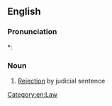 ==English==
{{Webster 1913}}

===Pronunciation===
*: {{rhymes|eɪʃən|lang=en}}

===Noun===
{{en-noun}}

# {{lb|en|rare}} [[rejection|Rejection]] by judicial sentence
#: {{rfquotek|Knowles}}

[[Category:en:Law]]